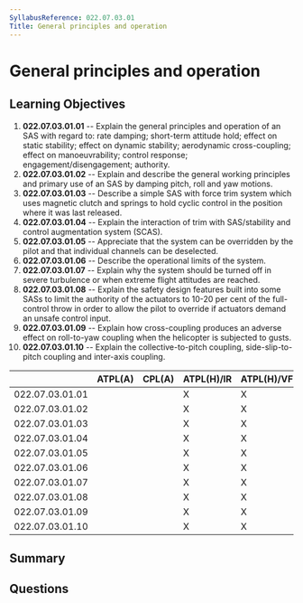 ```yaml
---
SyllabusReference: 022.07.03.01
Title: General principles and operation
---
```


# General principles and operation

## Learning Objectives

1. **022.07.03.01.01** -- Explain the general principles and operation of an SAS
   with regard to: rate damping; short-term attitude hold; effect on static
   stability; effect on dynamic stability; aerodynamic cross-coupling; effect on
   manoeuvrability; control response; engagement/disengagement; authority.
2. **022.07.03.01.02** -- Explain and describe the general working principles and
   primary use of an SAS by damping pitch, roll and yaw motions.
3. **022.07.03.01.03** -- Describe a simple SAS with force trim system which uses
   magnetic clutch and springs to hold cyclic control in the position where it
   was last released.
4. **022.07.03.01.04** -- Explain the interaction of trim with SAS/stability and
   control augmentation system (SCAS).
5. **022.07.03.01.05** -- Appreciate that the system can be overridden by the
   pilot and that individual channels can be deselected.
6. **022.07.03.01.06** -- Describe the operational limits of the system.
7. **022.07.03.01.07** -- Explain why the system should be turned off in severe
   turbulence or when extreme flight attitudes are reached.
8. **022.07.03.01.08** -- Explain the safety design features built into some SASs
   to limit the authority of the actuators to 10-20 per cent of the full-control
   throw in order to allow the pilot to override if actuators demand an unsafe
   control input.
9. **022.07.03.01.09** -- Explain how cross-coupling produces an adverse effect on
   roll-to-yaw coupling when the helicopter is subjected to gusts.
10. **022.07.03.01.10** -- Explain the collective-to-pitch coupling,
    side-slip-to-pitch coupling and inter-axis coupling.

|                 | ATPL(A) | CPL(A) | ATPL(H)/IR | ATPL(H)/VFR | CPL(H) | IR  | CBIR(A) |
| --------------- | ------- | ------ | ---------- | ----------- | ------ | --- | ------- |
| 022.07.03.01.01 |         |        | X          | X           | X      |     |         |
| 022.07.03.01.02 |         |        | X          | X           | X      |     |         |
| 022.07.03.01.03 |         |        | X          | X           | X      |     |         |
| 022.07.03.01.04 |         |        | X          | X           | X      |     |         |
| 022.07.03.01.05 |         |        | X          | X           | X      |     |         |
| 022.07.03.01.06 |         |        | X          | X           | X      |     |         |
| 022.07.03.01.07 |         |        | X          | X           | X      |     |         |
| 022.07.03.01.08 |         |        | X          | X           | X      |     |         |
| 022.07.03.01.09 |         |        | X          | X           | X      |     |         |
| 022.07.03.01.10 |         |        | X          | X           | X      |     |         |

## Summary

## Questions
